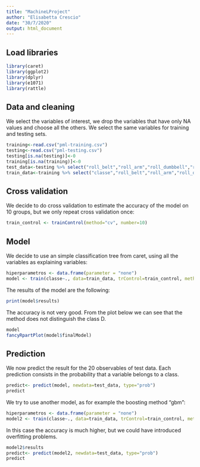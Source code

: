 ---
title: "MachineLProject"
author: "Elisabetta Crescio"
date: "30/7/2020"
output: html_document
---
## Load libraries

```{r }
library(caret)
library(ggplot2)
library(dplyr)
library(e1071)
library(rattle)
```

## Data and cleaning
We select the variables of interest, we drop the variables that have only NA values and choose all the others. We select the same variables for training and testing sets. 

```{r}
training<-read.csv("pml-training.csv")
testing<-read.csv("pml-testing.csv")
testing[is.na(testing)]<-0
training[is.na(training)]<-0
test_data<-testing %>% select("roll_belt","roll_arm","roll_dumbbell","roll_forearm","pitch_belt","pitch_arm","pitch_forearm","pitch_dumbbell","yaw_belt","yaw_arm","yaw_forearm","yaw_dumbbell","gyros_belt_x","gyros_belt_y","gyros_belt_z","gyros_forearm_x","gyros_forearm_y","gyros_forearm_z","gyros_dumbbell_x","gyros_dumbbell_y","gyros_dumbbell_z" ,"accel_belt_x","accel_belt_y","accel_belt_z","accel_arm_x","accel_arm_y","accel_arm_z","accel_forearm_x","accel_forearm_y","accel_forearm_z","accel_dumbbell_x","accel_dumbbell_y","accel_dumbbell_z","magnet_belt_x","magnet_belt_y","magnet_belt_z","magnet_arm_x","magnet_arm_y","magnet_arm_z","magnet_forearm_x","magnet_forearm_y","magnet_forearm_z","magnet_dumbbell_x","magnet_dumbbell_y","magnet_dumbbell_z","total_accel_belt","total_accel_forearm","total_accel_dumbbell")
train_data<-training %>% select("classe","roll_belt","roll_arm","roll_dumbbell","roll_forearm","pitch_belt","pitch_arm","pitch_forearm","pitch_dumbbell","yaw_belt","yaw_arm","yaw_forearm","yaw_dumbbell","gyros_belt_x","gyros_belt_y","gyros_belt_z","gyros_forearm_x","gyros_forearm_y","gyros_forearm_z","accel_dumbbell_x","accel_dumbbell_y","accel_dumbbell_z","gyros_dumbbell_x","gyros_dumbbell_y","gyros_dumbbell_z","accel_belt_x","accel_belt_y","accel_belt_z","accel_arm_x","accel_arm_y","accel_arm_z","accel_forearm_x","accel_forearm_y","accel_forearm_z","magnet_belt_x","magnet_belt_y","magnet_belt_z","magnet_arm_x","magnet_arm_y","magnet_arm_z","magnet_forearm_x","magnet_forearm_y","magnet_forearm_z","magnet_dumbbell_x","magnet_dumbbell_y","magnet_dumbbell_z","total_accel_belt","total_accel_forearm","total_accel_dumbbell")
```
## Cross validation
We decide to do cross validation to estimate the accuracy of the model on 10 groups, but we only repeat cross validation once:

```{r}
train_control <- trainControl(method="cv", number=10)
```
## Model
We decide to use an simple classification tree from caret, using all the variables as explaining variables:
```{r}
hiperparametros <- data.frame(parameter = "none")
model <- train(classe~., data=train_data, trControl=train_control, method="rpart")
```
The results of the model are the following:
```{r }
print(model$results)
```
The accuracy is not very good. From the plot below we can see that the method does not distinguish the class D.
```{r }
model
fancyRpartPlot(model$finalModel)
```



## Prediction
We now predict the result for the 20 observables of test data. Each prediction consists in the probability that a variable belongs to a class. 
```{r}
predict<- predict(model, newdata=test_data, type="prob")
predict
```
We try to use another model, as for example the boosting method "gbm":
```{r results="hide"}
hiperparametros <- data.frame(parameter = "none")
model2 <- train(classe~., data=train_data, trControl=train_control, method="gbm")
```
In this case the accuracy is much higher, but we could have introduced overfitting problems.
```{r }
model2$results
predict<- predict(model2, newdata=test_data, type="prob")
predict
```
